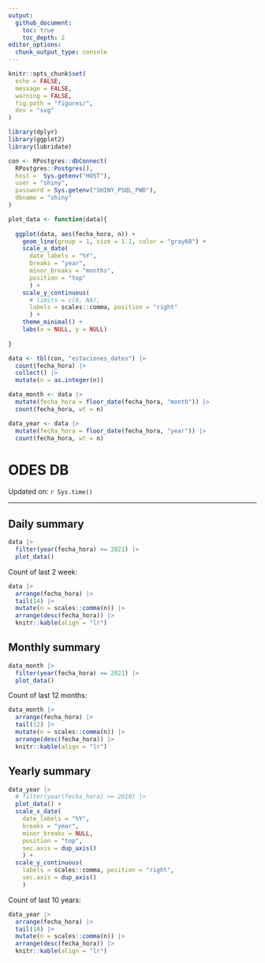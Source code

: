 ```yaml
---
output:
  github_document:
    toc: true
    toc_depth: 2
editor_options: 
  chunk_output_type: console
---
```


```r
knitr::opts_chunk$set(
  echo = FALSE,
  message = FALSE,
  warning = FALSE,
  fig.path = "figures/",
  dev = "svg"
)
```

```r
library(dplyr)
library(ggplot2)
library(lubridate)

con <- RPostgres::dbConnect(
  RPostgres::Postgres(),
  host =  Sys.getenv("HOST"),
  user = "shiny",
  password = Sys.getenv("SHINY_PSQL_PWD"),
  dbname = "shiny"
)

plot_data <- function(data){
  
  ggplot(data, aes(fecha_hora, n)) +
    geom_line(group = 1, size = 1.1, color = "gray60") +
    scale_x_date(
      date_labels = "%Y",
      breaks = "year",
      minor_breaks = "months",
      position = "top"
      ) +
    scale_y_continuous(
      # limits = c(0, NA),
      labels = scales::comma, position = "right"
      ) +
    theme_minimal() +
    labs(x = NULL, y = NULL)
  
}

data <- tbl(con, "estaciones_datos") |> 
  count(fecha_hora) |> 
  collect() |> 
  mutate(n = as.integer(n))

data_month <- data |> 
  mutate(fecha_hora = floor_date(fecha_hora, "month")) |> 
  count(fecha_hora, wt = n)

data_year <- data |> 
  mutate(fecha_hora = floor_date(fecha_hora, "year")) |> 
  count(fecha_hora, wt = n)
```

# ODES DB

Updated on: `r Sys.time()`

--- 

## Daily summary

```r
data |> 
  filter(year(fecha_hora) >= 2021) |> 
  plot_data()
```

Count of last 2 week:

```r
data |> 
  arrange(fecha_hora) |> 
  tail(14) |> 
  mutate(n = scales::comma(n)) |> 
  arrange(desc(fecha_hora)) |> 
  knitr::kable(align = "lr")
```

## Monthly summary

```r
data_month |> 
  filter(year(fecha_hora) >= 2021) |> 
  plot_data() 
```

Count of last 12 months:

```r
data_month |> 
  arrange(fecha_hora) |> 
  tail(12) |> 
  mutate(n = scales::comma(n)) |> 
  arrange(desc(fecha_hora)) |> 
  knitr::kable(align = "lr")
```

## Yearly summary

```r
data_year |> 
  # filter(year(fecha_hora) >= 2010) |> 
  plot_data() +
  scale_x_date(
    date_labels = "%Y",
    breaks = "year",
    minor_breaks = NULL,
    position = "top",
    sec.axis = dup_axis()
    ) + 
  scale_y_continuous(
    labels = scales::comma, position = "right",
    sec.axis = dup_axis()
    ) 
```

Count of last 10 years:

```r
data_year |> 
  arrange(fecha_hora) |> 
  tail(10) |> 
  mutate(n = scales::comma(n)) |> 
  arrange(desc(fecha_hora)) |> 
  knitr::kable(align = "lr")
```
